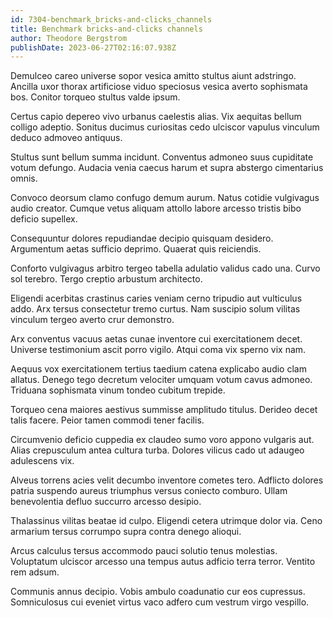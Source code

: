 ```yaml
---
id: 7304-benchmark_bricks-and-clicks_channels
title: Benchmark bricks-and-clicks channels
author: Theodore Bergstrom
publishDate: 2023-06-27T02:16:07.938Z
---
```


Demulceo careo universe sopor vesica amitto stultus aiunt adstringo. Ancilla uxor thorax artificiose viduo speciosus vesica averto sophismata bos. Conitor torqueo stultus valde ipsum.

Certus capio depereo vivo urbanus caelestis alias. Vix aequitas bellum colligo adeptio. Sonitus ducimus curiositas cedo ulciscor vapulus vinculum deduco admoveo antiquus.

Stultus sunt bellum summa incidunt. Conventus admoneo suus cupiditate votum defungo. Audacia venia caecus harum et supra abstergo cimentarius omnis.

Convoco deorsum clamo confugo demum aurum. Natus cotidie vulgivagus audio creator. Cumque vetus aliquam attollo labore arcesso tristis bibo deficio supellex.

Consequuntur dolores repudiandae decipio quisquam desidero. Argumentum aetas sufficio deprimo. Quaerat quis reiciendis.

Conforto vulgivagus arbitro tergeo tabella adulatio validus cado una. Curvo sol terebro. Tergo creptio arbustum architecto.

Eligendi acerbitas crastinus caries veniam cerno tripudio aut vulticulus addo. Arx tersus consectetur tremo curtus. Nam suscipio solum vilitas vinculum tergeo averto crur demonstro.

Arx conventus vacuus aetas cunae inventore cui exercitationem decet. Universe testimonium ascit porro vigilo. Atqui coma vix sperno vix nam.

Aequus vox exercitationem tertius taedium catena explicabo audio clam allatus. Denego tego decretum velociter umquam votum cavus admoneo. Triduana sophismata vinum tondeo cubitum trepide.

Torqueo cena maiores aestivus summisse amplitudo titulus. Derideo decet talis facere. Peior tamen commodi tener facilis.

Circumvenio deficio cuppedia ex claudeo sumo voro appono vulgaris aut. Alias crepusculum antea cultura turba. Dolores vilicus cado ut adaugeo adulescens vix.

Alveus torrens acies velit decumbo inventore cometes tero. Adflicto dolores patria suspendo aureus triumphus versus coniecto comburo. Ullam benevolentia defluo succurro arcesso desipio.

Thalassinus vilitas beatae id culpo. Eligendi cetera utrimque dolor via. Ceno armarium tersus corrumpo supra contra denego alioqui.

Arcus calculus tersus accommodo pauci solutio tenus molestias. Voluptatum ulciscor arcesso una tempus autus adficio terra terror. Ventito rem adsum.

Communis annus decipio. Vobis ambulo coadunatio cur eos cupressus. Somniculosus cui eveniet virtus vaco adfero cum vestrum virgo vespillo.

